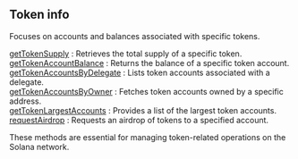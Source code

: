 ## Token info

Focuses on accounts and balances associated with specific tokens.

[getTokenSupply](/solana-api/tokeninfo/getTokenSupply) : Retrieves the total supply of a specific token.  \
[getTokenAccountBalance](/solana-api/tokeninfo/getTokenAccountBalance) : Returns the balance of a specific token account.  \
[getTokenAccountsByDelegate](/solana-api/tokeninfo/getTokenAccountsByDelegate) : Lists token accounts associated with a delegate.  \
[getTokenAccountsByOwner](/solana-api/tokeninfo/getTokenAccountsByOwner) : Fetches token accounts owned by a specific address.  \
[getTokenLargestAccounts](/solana-api/tokeninfo/getTokenLargestAccounts) : Provides a list of the largest token accounts.  \
[requestAirdrop](/solana-api/tokeninfo/requestAirdrop) : Requests an airdrop of tokens to a specified account.

These methods are essential for managing token-related operations on the Solana network.
